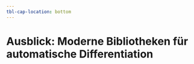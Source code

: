 ```yaml
---
tbl-cap-location: bottom
---
```


# Ausblick: Moderne Bibliotheken für automatische Differentiation {#sec-ausblick}

